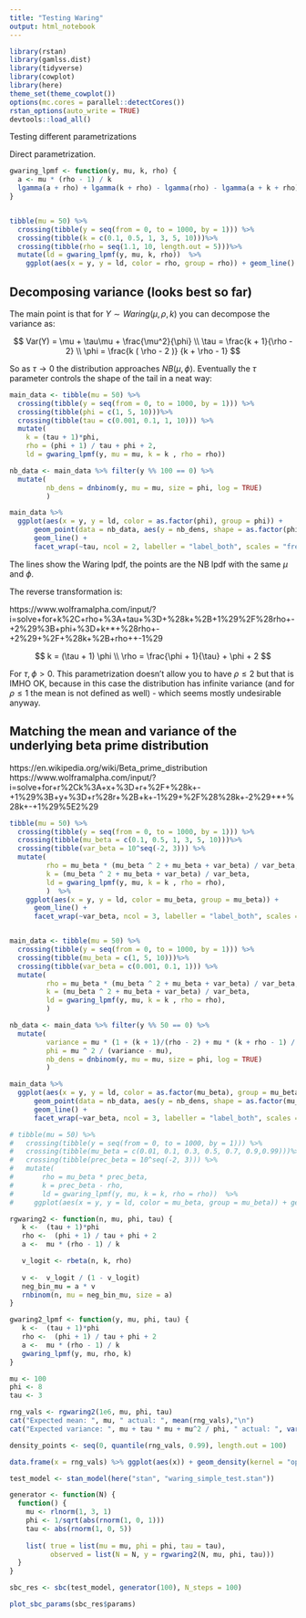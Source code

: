 ```yaml
---
title: "Testing Waring"
output: html_notebook
---
```


```r
library(rstan)
library(gamlss.dist)
library(tidyverse)
library(cowplot)
library(here)
theme_set(theme_cowplot())
options(mc.cores = parallel::detectCores())
rstan_options(auto_write = TRUE)
devtools::load_all()
```


Testing different parametrizations

Direct parametrization.

```r
gwaring_lpmf <- function(y, mu, k, rho) {
  a <- mu * (rho - 1) / k
  lgamma(a + rho) + lgamma(k + rho) - lgamma(rho) - lgamma(a + k + rho) + lgamma(a + y) - lgamma(a) + lgamma(k + y) - lgamma(k) - lgamma(a + k + rho + y) + lgamma(a + k + rho) - lgamma(y + 1)
}


tibble(mu = 50) %>% 
  crossing(tibble(y = seq(from = 0, to = 1000, by = 1))) %>% 
  crossing(tibble(k = c(0.1, 0.5, 1, 3, 5, 10)))%>% 
  crossing(tibble(rho = seq(1.1, 10, length.out = 5)))%>% 
  mutate(ld = gwaring_lpmf(y, mu, k, rho))  %>%
    ggplot(aes(x = y, y = ld, color = rho, group = rho)) + geom_line() + facet_wrap(~k, ncol = 3, labeller = "label_both")

```

## Decomposing variance (looks best so far)

The main point is that for $Y \sim Waring(\mu, \rho, k)$ you can decompose the variance as:

$$
Var(Y) = \mu + \tau\mu + \frac{\mu^2}{\phi} \\
\tau = \frac{k + 1}{\rho - 2} \\
\phi = \frac{k ( \rho - 2 )} {k + \rho - 1}
$$ 


So as $\tau \rightarrow 0$ the distribution approaches $NB(\mu, \phi)$. Eventually the $\tau$ parameter controls the shape of the tail in a neat way:


```r
main_data <- tibble(mu = 50) %>% 
  crossing(tibble(y = seq(from = 0, to = 1000, by = 1))) %>% 
  crossing(tibble(phi = c(1, 5, 10)))%>% 
  crossing(tibble(tau = c(0.001, 0.1, 1, 10))) %>% 
  mutate(
    k = (tau + 1)*phi,
    rho = (phi + 1) / tau + phi + 2,
    ld = gwaring_lpmf(y, mu = mu, k = k , rho = rho))

nb_data <- main_data %>% filter(y %% 100 == 0) %>%
  mutate(
         nb_dens = dnbinom(y, mu = mu, size = phi, log = TRUE)
         )

main_data %>%
  ggplot(aes(x = y, y = ld, color = as.factor(phi), group = phi)) + 
      geom_point(data = nb_data, aes(y = nb_dens, shape = as.factor(phi))) +
      geom_line() + 
      facet_wrap(~tau, ncol = 2, labeller = "label_both", scales = "free_y")
```


The lines show the Waring lpdf, the points are the NB lpdf with the same $\mu$ and $\phi$.

The reverse transformation is:

https://www.wolframalpha.com/input/?i=solve+for+k%2C+rho+%3A+tau+%3D+%28k+%2B+1%29%2F%28rho+-+2%29%3B+phi+%3D+k+*+%28rho+-+2%29+%2F+%28k+%2B+rho++-1%29


$$
k = (\tau + 1) \phi \\
\rho = \frac{\phi + 1}{\tau} + \phi + 2
$$

For $\tau, \phi > 0$. This parametrization doesn't allow you to have $\rho \leq 2$ but that is IMHO OK, because in this case the distribution has infinite variance (and for $\rho \leq 1$ the mean is not defined as well) - which seems mostly undesirable anyway.





##  Matching the mean and variance of the underlying beta prime distribution

https://en.wikipedia.org/wiki/Beta_prime_distribution
https://www.wolframalpha.com/input/?i=solve+for+r%2Ck%3A+x+%3D+r+%2F+%28k+-+1%29%3B+y+%3D+r%28r+%2B+k+-1%29+%2F%28%28k+-2%29+*+%28k+-+1%29%5E2%29

```r



tibble(mu = 50) %>% 
  crossing(tibble(y = seq(from = 0, to = 1000, by = 1))) %>% 
  crossing(tibble(mu_beta = c(0.1, 0.5, 1, 3, 5, 10)))%>% 
  crossing(tibble(var_beta = 10^seq(-2, 3))) %>% 
  mutate(
         rho = mu_beta * (mu_beta ^ 2 + mu_beta + var_beta) / var_beta,
         k = (mu_beta ^ 2 + mu_beta + var_beta) / var_beta,
         ld = gwaring_lpmf(y, mu, k = k , rho = rho),
         )  %>%
    ggplot(aes(x = y, y = ld, color = mu_beta, group = mu_beta)) + 
      geom_line() + 
      facet_wrap(~var_beta, ncol = 3, labeller = "label_both", scales = "free_y")



```

```r
main_data <- tibble(mu = 50) %>% 
  crossing(tibble(y = seq(from = 0, to = 1000, by = 1))) %>% 
  crossing(tibble(mu_beta = c(1, 5, 10)))%>% 
  crossing(tibble(var_beta = c(0.001, 0.1, 1))) %>% 
  mutate(
         rho = mu_beta * (mu_beta ^ 2 + mu_beta + var_beta) / var_beta,
         k = (mu_beta ^ 2 + mu_beta + var_beta) / var_beta,
         ld = gwaring_lpmf(y, mu, k = k , rho = rho),
         )  

nb_data <- main_data %>% filter(y %% 50 == 0) %>%
  mutate(
         variance = mu * (1 + (k + 1)/(rho - 2) + mu * (k + rho - 1) / ((rho-2) * k)),
         phi = mu ^ 2 / (variance - mu),
         nb_dens = dnbinom(y, mu = mu, size = phi, log = TRUE)
         )

main_data %>%
  ggplot(aes(x = y, y = ld, color = as.factor(mu_beta), group = mu_beta)) + 
      geom_point(data = nb_data, aes(y = nb_dens, shape = as.factor(mu_beta))) +
      geom_line() + 
      facet_wrap(~var_beta, ncol = 3, labeller = "label_both", scales = "free_y")
```




```r
# tibble(mu = 50) %>% 
#   crossing(tibble(y = seq(from = 0, to = 1000, by = 1))) %>% 
#   crossing(tibble(mu_beta = c(0.01, 0.1, 0.3, 0.5, 0.7, 0.9,0.99)))%>% 
#   crossing(tibble(prec_beta = 10^seq(-2, 3))) %>% 
#   mutate(
#       rho = mu_beta * prec_beta,
#       k = prec_beta - rho,
#       ld = gwaring_lpmf(y, mu, k = k, rho = rho))  %>%
#     ggplot(aes(x = y, y = ld, color = mu_beta, group = mu_beta)) + geom_line() + facet_wrap(~prec_beta, ncol = 3, labeller = "label_both", scales = "free_y")
```

```r
rgwaring2 <- function(n, mu, phi, tau) {
   k <-  (tau + 1)*phi
   rho <-  (phi + 1) / tau + phi + 2
   a <-  mu * (rho - 1) / k

   v_logit <- rbeta(n, k, rho)
   
   v <-  v_logit / (1 - v_logit)
   neg_bin_mu = a * v
   rnbinom(n, mu = neg_bin_mu, size = a)
}

gwaring2_lpmf <- function(y, mu, phi, tau) {
   k <-  (tau + 1)*phi
   rho <-  (phi + 1) / tau + phi + 2
   a <-  mu * (rho - 1) / k
   gwaring_lpmf(y, mu, rho, k)
}

mu <- 100
phi <- 8
tau <- 3

rng_vals <- rgwaring2(1e6, mu, phi, tau)
cat("Expected mean: ", mu, " actual: ", mean(rng_vals),"\n")
cat("Expected variance: ", mu + tau * mu + mu^2 / phi, " actual: ", var(rng_vals),"\n")

density_points <- seq(0, quantile(rng_vals, 0.99), length.out = 100)

data.frame(x = rng_vals) %>% ggplot(aes(x)) + geom_density(kernel = "optcosine", adjust = 3) + geom_line(aes(x = x, y = y), data = data.frame(x = density_points, y = exp(gwaring2_lpmf(density_points, mu, phi, tau))), color = "blue")
```


```r
test_model <- stan_model(here("stan", "waring_simple_test.stan"))
```

```r
generator <- function(N) {
  function() {
    mu <- rlnorm(1, 3, 1)
    phi <- 1/sqrt(abs(rnorm(1, 0, 1)))
    tau <- abs(rnorm(1, 0, 5))
    
    list( true = list(mu = mu, phi = phi, tau = tau), 
          observed = list(N = N, y = rgwaring2(N, mu, phi, tau)))
  }
}

sbc_res <- sbc(test_model, generator(100), N_steps = 100)

```


```r
plot_sbc_params(sbc_res$params)
```
